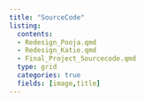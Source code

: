 ```yaml
---
title: "SourceCode"
listing: 
  contents: 
  - Redesign_Pooja.qmd
  - Redesign_Katie.qmd
  - Final_Project_Sourcecode.qmd
  type: grid
  categories: true
  fields: [image,title]
---
```

